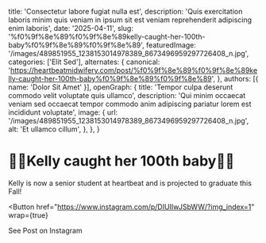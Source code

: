   title: 'Consectetur labore fugiat nulla est',
  description: 'Quis exercitation laboris minim quis veniam in ipsum sit est veniam reprehenderit adipiscing enim laboris',
  date: '2025-04-11',
  slug: '%f0%9f%8e%89%f0%9f%8e%89kelly-caught-her-100th-baby%f0%9f%8e%89%f0%9f%8e%89',
  featuredImage: '/images/489851955_1238153014978389_8673496959297726408_n.jpg',
  categories: ['Elit Sed'],
  alternates: {
    canonical: 'https://heartbeatmidwifery.com/post/%f0%9f%8e%89%f0%9f%8e%89kelly-caught-her-100th-baby%f0%9f%8e%89%f0%9f%8e%89',
  },
  authors: [{ name: 'Dolor Sit Amet' }],
  openGraph: {
    title: 'Tempor culpa deserunt commodo velit voluptate quis ullamco',
    description: 'Qui minim occaecat veniam sed occaecat tempor commodo anim adipiscing pariatur lorem est incididunt voluptate',
    image: {
      url: '/images/489851955_1238153014978389_8673496959297726408_n.jpg',
      alt: 'Et ullamco cillum',
    },
  },
}


# 🎉🎉Kelly caught her 100th baby🎉🎉

<Gallery>
  <GalleryItem
    src="/images/489851955_1238153014978389_8673496959297726408_n.jpg"
    size="large"
  />
  <GalleryItem
    src="/images/489754349_1238153011645056_401578227259747016_n-1.jpg"
    size="large"
  />
</Gallery>

Kelly is now a senior student at heartbeat and is projected to graduate this Fall!

<Button
  href="https://www.instagram.com/p/DIUIIwJSbWW/?img_index=1"
  wrap={true}
>
  See Post on Instagram
</Button>
